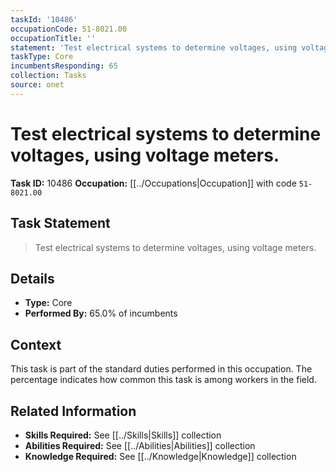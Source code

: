 ```yaml
---
taskId: '10486'
occupationCode: 51-8021.00
occupationTitle: ''
statement: 'Test electrical systems to determine voltages, using voltage meters.'
taskType: Core
incumbentsResponding: 65
collection: Tasks
source: onet
---
```

# Test electrical systems to determine voltages, using voltage meters.

**Task ID:** 10486
**Occupation:** [[../Occupations|Occupation]] with code `51-8021.00`

## Task Statement

> Test electrical systems to determine voltages, using voltage meters.

## Details

- **Type:** Core
- **Performed By:** 65.0% of incumbents

## Context

This task is part of the standard duties performed in this occupation. The percentage indicates how common this task is among workers in the field.

## Related Information

- **Skills Required:** See [[../Skills|Skills]] collection
- **Abilities Required:** See [[../Abilities|Abilities]] collection
- **Knowledge Required:** See [[../Knowledge|Knowledge]] collection
